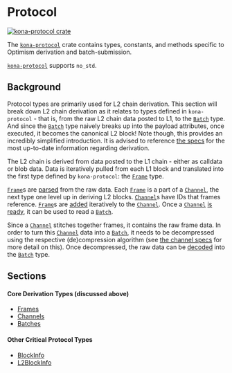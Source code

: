 # Protocol

<a href="https://crates.io/crates/kona-protocol"><img src="https://img.shields.io/crates/v/kona-protocol.svg?label=kona-protocol" alt="kona-protocol crate" /></a>

The [`kona-protocol`][protocol] crate contains types, constants, and methods
specific to Optimism derivation and batch-submission.

[`kona-protocol`][protocol] supports `no_std`.

## Background

Protocol types are primarily used for L2 chain derivation. This section will
break down L2 chain derivation as it relates to types defined in
`kona-protocol` - that is, from the raw L2 chain data posted to L1, to the
[`Batch`][batch] type. And since the [`Batch`][batch] type naively breaks up
into the payload attributes, once executed, it becomes the canonical L2 block!
Note though, this provides an incredibly simplified introduction. It is advised
to reference [the specs][s] for the most up-to-date information regarding
derivation.

The L2 chain is derived from data posted to the L1 chain - either as calldata
or blob data. Data is iteratively pulled from each L1 block and translated
into the first type defined by `kona-protocol`: the [`Frame`][frame] type.

[`Frame`][frame]s are [parsed][parsed] from the raw data. Each [`Frame`][frame]
is a part of a [`Channel`][channel], the next type one level up in deriving
L2 blocks. [`Channel`][channel]s have IDs that frames reference. [`Frame`][frame]s
are [added][added] iteratively to the [`Channel`][channel]. Once a
[`Channel`][channel] [is ready][ready], it can be used to read a [`Batch`][batch].

Since a [`Channel`][channel] stitches together frames, it contains the raw frame
data. In order to turn this [`Channel`][channel] data into a [`Batch`][batch],
it needs to be decompressed using the respective (de)compression algorithm
(see [the channel specs][channel-specs] for more detail on this). Once
decompressed, the raw data can be [decoded][decoded] into the [`Batch`][batch]
type.


## Sections

#### Core Derivation Types (discussed above)

- [Frames](./frames.mdx)
- [Channels](./channels.mdx)
- [Batches](./batches.mdx)

#### Other Critical Protocol Types

- [BlockInfo](./block-info.mdx)
- [L2BlockInfo](./l2-block-info.mdx)



[decoded]: https://docs.rs/kona-protocol/latest/kona_protocol/enum.Batch.html#method.decode
[batch]: https://docs.rs/kona-protocol/latest/kona_protocol/enum.Batch.html
[ready]: https://docs.rs/kona-protocol/latest/kona_protocol/struct.Channel.html#method.is_ready
[added]: https://docs.rs/kona-protocol/latest/kona_protocol/struct.Channel.html#method.add_frame
[channel]: https://docs.rs/kona-protocol/latest/kona_protocol/struct.Channel.html
[frame]: https://docs.rs/kona-protocol/latest/kona_protocol/struct.Frame.html
[parsed]: https://docs.rs/kona-protocol/latest/kona_protocol/struct.Frame.html#method.parse_frames

[protocol]: https://crates.io/crates/kona-protocol
[s]: https://specs.optimism.io/protocol/derivation.html#overview
[lcd]: https://specs.optimism.io/protocol/derivation.html#overview
[channel-specs]: https://specs.optimism.io/protocol/derivation.html#channel-format
